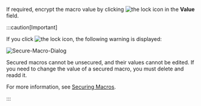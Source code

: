 If required, encrypt the macro value by clicking ![the lock icon](/img/icons/lock-icon.png) in the **Value** field.

:::caution[Important]
    
   If you click  ![the lock icon](/img/icons/lock-icon.png), the following warning is displayed:
    
   ![Secure-Macro-Dialog](/img/Secure-Macro-Dialog.png)
   
   Secured macros cannot be unsecured, and their values cannot be edited. If you need to change the value of a secured macro, you must delete and readd it.

   For more information, see [Securing Macros](./securing-macros).

:::
